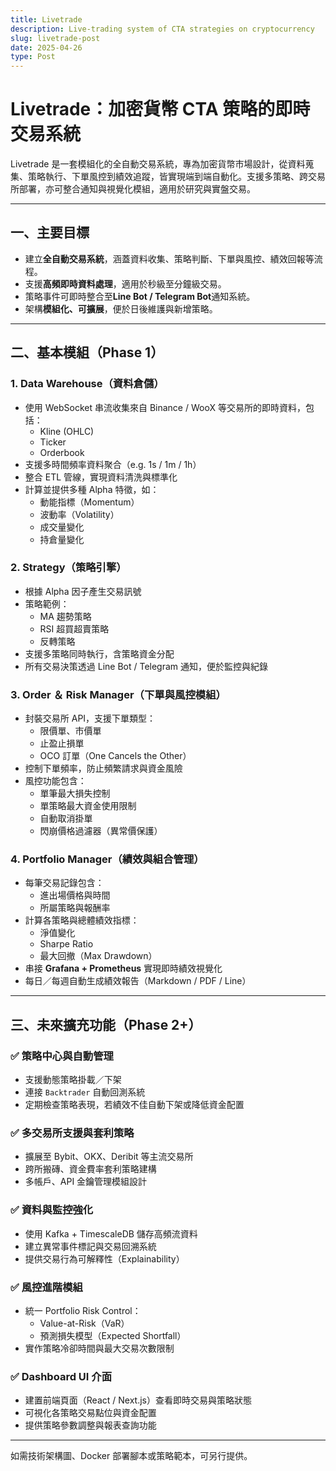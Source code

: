 ```yaml
---
title: Livetrade
description: Live-trading system of CTA strategies on cryptocurrency
slug: livetrade-post
date: 2025-04-26
type: Post
---
```


# Livetrade：加密貨幣 CTA 策略的即時交易系統

Livetrade 是一套模組化的全自動交易系統，專為加密貨幣市場設計，從資料蒐集、策略執行、下單風控到績效追蹤，皆實現端到端自動化。支援多策略、跨交易所部署，亦可整合通知與視覺化模組，適用於研究與實盤交易。

---

## 一、主要目標

- 建立**全自動交易系統**，涵蓋資料收集、策略判斷、下單與風控、績效回報等流程。
- 支援**高頻即時資料處理**，適用於秒級至分鐘級交易。
- 策略事件可即時整合至**Line Bot / Telegram Bot**通知系統。
- 架構**模組化、可擴展**，便於日後維護與新增策略。

---

## 二、基本模組（Phase 1）

### 1. Data Warehouse（資料倉儲）

- 使用 WebSocket 串流收集來自 Binance / WooX 等交易所的即時資料，包括：
  - Kline (OHLC)
  - Ticker
  - Orderbook
- 支援多時間頻率資料聚合（e.g. 1s / 1m / 1h）
- 整合 ETL 管線，實現資料清洗與標準化
- 計算並提供多種 Alpha 特徵，如：
  - 動能指標（Momentum）
  - 波動率（Volatility）
  - 成交量變化
  - 持倉量變化

### 2. Strategy（策略引擎）

- 根據 Alpha 因子產生交易訊號
- 策略範例：
  - MA 趨勢策略
  - RSI 超買超賣策略
  - 反轉策略
- 支援多策略同時執行，含策略資金分配
- 所有交易決策透過 Line Bot / Telegram 通知，便於監控與紀錄

### 3. Order ＆ Risk Manager（下單與風控模組）

- 封裝交易所 API，支援下單類型：
  - 限價單、市價單
  - 止盈止損單
  - OCO 訂單（One Cancels the Other）
- 控制下單頻率，防止頻繁請求與資金風險
- 風控功能包含：
  - 單筆最大損失控制
  - 單策略最大資金使用限制
  - 自動取消掛單
  - 閃崩價格過濾器（異常價保護）

### 4. Portfolio Manager（績效與組合管理）

- 每筆交易記錄包含：
  - 進出場價格與時間
  - 所屬策略與報酬率
- 計算各策略與總體績效指標：
  - 淨值變化
  - Sharpe Ratio
  - 最大回撤（Max Drawdown）
- 串接 **Grafana + Prometheus** 實現即時績效視覺化
- 每日／每週自動生成績效報告（Markdown / PDF / Line）

---

## 三、未來擴充功能（Phase 2+）

### ✅ 策略中心與自動管理

- 支援動態策略掛載／下架
- 連接 `Backtrader` 自動回測系統
- 定期檢查策略表現，若績效不佳自動下架或降低資金配置

### ✅ 多交易所支援與套利策略

- 擴展至 Bybit、OKX、Deribit 等主流交易所
- 跨所搬磚、資金費率套利策略建構
- 多帳戶、API 金鑰管理模組設計

### ✅ 資料與監控強化

- 使用 Kafka + TimescaleDB 儲存高頻流資料
- 建立異常事件標記與交易回溯系統
- 提供交易行為可解釋性（Explainability）

### ✅ 風控進階模組

- 統一 Portfolio Risk Control：
  - Value-at-Risk（VaR）
  - 預測損失模型（Expected Shortfall）
- 實作策略冷卻時間與最大交易次數限制

### ✅ Dashboard UI 介面

- 建置前端頁面（React / Next.js）查看即時交易與策略狀態
- 可視化各策略交易點位與資金配置
- 提供策略參數調整與報表查詢功能

---

如需技術架構圖、Docker 部署腳本或策略範本，可另行提供。